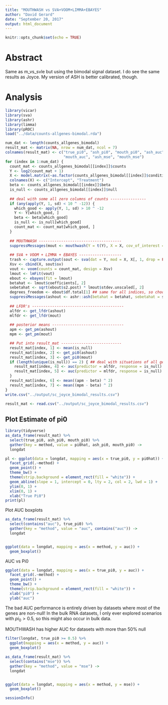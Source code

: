 ```yaml
---
title: "MOUTHWASH vs SVA+VOOM+LIMMA+EBAYES"
author: "David Gerard"
date: "September 20, 2017"
output: html_document
---
```


```r
knitr::opts_chunk$set(echo = TRUE)
```

# Abstract

Same as m_vs_svle but using the bimodal signal dataset. I do see the same results as Joyce. My version of ASH is better calibrated, though.

# Analysis

```r
library(vicar)
library(sva)
library(ashr)
library(limma)
library(pROC)
load("../data/counts-allgenes-bimodal.rda")
```

```r
num_dat <- length(counts_allgenes_bimodal)
result_mat <- matrix(NA, nrow = num_dat, ncol = 7)
colnames(result_mat) <- c("true_pi0", "ash_pi0", "mouth_pi0", "ash_auc", 
                          "mouth_auc", "ash_mse", "mouth_mse")
for (index in 1:num_dat) {
  count_mat <- counts_allgenes_bimodal[[index]]$counts
  Y <- log2(count_mat + 1)
  X <- model.matrix(~as.factor(counts_allgenes_bimodal[[index]]$condition))
  colnames(X) <- c("Intercept", "Treatment")
  beta <- counts_allgenes_bimodal[[index]]$beta
  is_null <- counts_allgenes_bimodal[[index]]$null
  
  ## deal with some all zero columns of counts ----------------
  if (any(apply(Y, 1, sd) < 10 ^ -12)) {
    which_good <- apply(Y, 1, sd) > 10 ^ -12
    Y <- Y[which_good, ] 
    beta <- beta[which_good]
    is_null <- is_null[which_good]
    count_mat <- count_mat[which_good, ]
  }
  
  ## MOUTHWASH -------------------------------------
  suppressMessages(mout <- mouthwash(Y = t(Y), X = X, cov_of_interest = 2))
  
  ## SVA + VOOM + LIMMA + EBAYES -------------------
  trash <- capture.output(sout <- sva(dat = Y, mod = X, X[, 1, drop = FALSE]))
  Xsv <- cbind(X, sout$sv)
  vout <- voom(counts = count_mat, design = Xsv)
  lmout <- lmFit(vout)
  ebout <- ebayes(fit = lmout)
  betahat <- lmout$coefficients[, 2]
  sebetahat <- sqrt(ebout$s2.post) * lmout$stdev.unscaled[, 2]
  degrees_freedom <- ebout$df.total[1] ## same for all indices, so choose first
  suppressMessages(ashout <- ashr::ash(betahat = betahat, sebetahat = sebetahat, df = degrees_freedom))
  
  ## LFDR's -----------------------------------------
  alfdr <- get_lfdr(ashout)  
  mlfdr <- get_lfdr(mout)
  
  ## posterior means --------------------------------
  apm <- get_pm(ashout)
  mpm <- get_pm(mout)

  ## Put into result_mat ---------------------------
  result_mat[index, 1] <- mean(is_null)
  result_mat[index, 2] <- get_pi0(ashout)
  result_mat[index, 3] <- get_pi0(mout)
  if (length(unique(is_null)) == 2) { ## deal with situations of all genes are null
    result_mat[index, 4] <- auc(predictor = alfdr, response = is_null)
    result_mat[index, 5] <- auc(predictor = mlfdr, response = is_null)    
  }
  result_mat[index, 6] <- mean((apm - beta) ^ 2)
  result_mat[index, 7] <- mean((mpm - beta) ^ 2)
}
write.csv("../output/sc_joyce_bimodal_results.csv")
```

```r
result_mat <- read.csv("../output/sc_joyce_bimodal_results.csv")
```

## Plot Estimate of pi0
```r
library(tidyverse)
as_data_frame(result_mat) %>% 
  select(true_pi0, ash_pi0, mouth_pi0) %>%
  gather(key = method, value = pi0hat, ash_pi0, mouth_pi0) ->
  longdat

pl <- ggplot(data = longdat, mapping = aes(x = true_pi0, y = pi0hat)) +
  facet_grid(.~method) +
  geom_point() +
  theme_bw() +
  theme(strip.background = element_rect(fill = "white")) +
  geom_abline(slope = 1, intercept = 0, lty = 2, col = 2, lwd = 1) +
  ylim(0, 1) +
  xlim(0, 1) +
  xlab("True Pi0")
print(pl)
```

Plot AUC boxplots

```r
as_data_frame(result_mat) %>%
  select(contains("auc"), true_pi0) %>%
  gather(key = "method", value = "auc", contains("auc")) ->
  longdat


ggplot(data = longdat, mapping = aes(x = method, y = auc)) +
  geom_boxplot()
```

AUC vs Pi0
```r
ggplot(data = longdat, mapping = aes(x = true_pi0, y = auc)) +
  facet_grid(.~method) +
  geom_point() +
  theme_bw() +
  theme(strip.background = element_rect(fill = "white")) +
  xlab("pi0") +
  ylab("auc")
```

The bad AUC performance is entirely driven by datasets where most of the genes are non-null! In the bulk RNA datasets, I only ever explored scenarios with $pi_0 > 0.5$, so this might also occur in bulk data.

MOUTHWASH has higher AUC for datasets with more than 50\% null
```r
filter(longdat, true_pi0 >= 0.5) %>%
  ggplot(mapping = aes(x = method, y = auc)) +
  geom_boxplot()
```

```r
as_data_frame(result_mat) %>%
  select(contains("mse")) %>%
  gather(key = "method", value = "mse") ->
  longdat


ggplot(data = longdat, mapping = aes(x = method, y = mse)) +
  geom_boxplot()
```



```r
sessionInfo()
```



